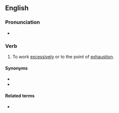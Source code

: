 ==English==

===Pronunciation===
* {{audio|en|En-au-work one's tail off.ogg|Audio (AU)}}

===Verb===
{{en-verb|head=[[work]] (one's) [[tail]] [[off]]|*}}

# {{lb|en|slang}} To work [[excessively]] or to the point of [[exhaustion]].

====Synonyms====
* {{l|en|work one's arse off}}
* {{l|en|work one's butt off}}

====Related terms====
* {{l|en|work someone's tail off}}